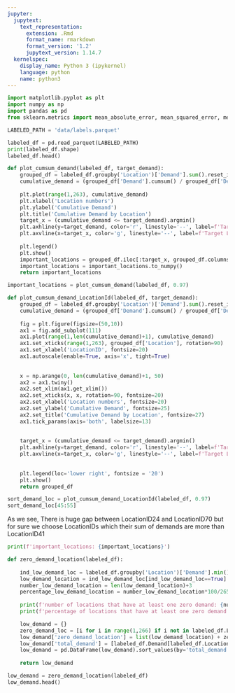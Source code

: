 ```yaml
---
jupyter:
  jupytext:
    text_representation:
      extension: .Rmd
      format_name: rmarkdown
      format_version: '1.2'
      jupytext_version: 1.14.7
  kernelspec:
    display_name: Python 3 (ipykernel)
    language: python
    name: python3
---
```


```python
import matplotlib.pyplot as plt
import numpy as np
import pandas as pd
from sklearn.metrics import mean_absolute_error, mean_squared_error, mean_absolute_percentage_error
```

```python
LABELED_PATH = 'data/labels.parquet'
```

```python
labeled_df = pd.read_parquet(LABELED_PATH)
print(labeled_df.shape)
labeled_df.head()
```

```python
def plot_cumsum_demand(labeled_df, target_demand):
    grouped_df = labeled_df.groupby('Location')['Demand'].sum().reset_index().sort_values(by='Demand', ascending=False).reset_index(drop=True)
    cumulative_demand = (grouped_df['Demand'].cumsum() / grouped_df['Demand'].sum()).to_numpy()
    
    plt.plot(range(1,263), cumulative_demand)
    plt.xlabel('Location numbers')
    plt.ylabel('Cumulative Demand')
    plt.title('Cumulative Demand by Location')
    target_x = (cumulative_demand <= target_demand).argmin()
    plt.axhline(y=target_demand, color='r', linestyle='--', label=f'Target Demand ({target_demand})')
    plt.axvline(x=target_x, color='g', linestyle='--', label=f'Target Location ({target_x})')
    
    plt.legend() 
    plt.show()
    important_locations = grouped_df.iloc[:target_x, grouped_df.columns.get_loc('Location')]
    important_locations = important_locations.to_numpy()
    return important_locations
```

```python
important_locations = plot_cumsum_demand(labeled_df, 0.97)
```

```python
def plot_cumsum_demand_LocationId(labeled_df, target_demand):
    grouped_df = labeled_df.groupby('Location')['Demand'].sum().reset_index().sort_values(by='Demand', ascending=False).reset_index(drop=True)
    cumulative_demand = (grouped_df['Demand'].cumsum() / grouped_df['Demand'].sum()).to_numpy()
    
    fig = plt.figure(figsize=(50,10))
    ax1 = fig.add_subplot(111)
    ax1.plot(range(1,len(cumulative_demand)+1), cumulative_demand)
    ax1.set_xticks(range(1,263), grouped_df['Location'], rotation=90)
    ax1.set_xlabel('LocationID', fontsize=20)
    ax1.autoscale(enable=True, axis='x', tight=True)
    
    
    x = np.arange(0, len(cumulative_demand)+1, 50)
    ax2 = ax1.twiny()
    ax2.set_xlim(ax1.get_xlim())
    ax2.set_xticks(x, x, rotation=90, fontsize=20)
    ax2.set_xlabel('Location numbers', fontsize=20)
    ax2.set_ylabel('Cumulative Demand', fontsize=25)
    ax2.set_title('Cumulative Demand by Location', fontsize=27)
    ax1.tick_params(axis='both', labelsize=13)
    
    
    target_x = (cumulative_demand <= target_demand).argmin()
    plt.axhline(y=target_demand, color='r', linestyle='--', label=f'Target Demand ({target_demand})')
    plt.axvline(x=target_x, color='g', linestyle='--', label=f'Target LocationID <-({grouped_df.Location[target_x-1]})')
    
    
    plt.legend(loc='lower right', fontsize = '20') 
    plt.show()
    return grouped_df
```

```python
sort_demand_loc = plot_cumsum_demand_LocationId(labeled_df, 0.97)
sort_demand_loc[45:55]
```

As we see, There is huge gap between LocationID24 and LocationID70 but for sure we choose LocationIDs which their sum of demands are more than LocationID41


```python
print(f'important_locations: {important_locations}')
```

```python
def zero_demand_location(labeled_df):
    
    ind_low_demand_loc = labeled_df.groupby('Location')['Demand'].min()==0
    low_demand_location = ind_low_demand_loc[ind_low_demand_loc==True].index
    number_low_demand_location = len(low_demand_location)+3
    percentage_low_demand_location = number_low_demand_location*100/265
    
    print(f'number of locations that have at least one zero demand: {number_low_demand_location}')
    print(f'percentage of locations that have at least one zero demand: {percentage_low_demand_location}')

    low_demand = {}
    zero_demand_loc = [i for i in range(1,266) if i not in labeled_df.Location.values]
    low_demand['zero_demand_location'] = list(low_demand_location) + zero_demand_loc
    low_demand['total_demand'] = [labeled_df.Demand[labeled_df.Location==i].sum() for i in low_demand_location] + [0,0,0]
    low_demand = pd.DataFrame(low_demand).sort_values(by='total_demand', ascending=False).reset_index(drop=True)
    
    return low_demand
```

```python
low_demand = zero_demand_location(labeled_df)
low_demand.head()
```

